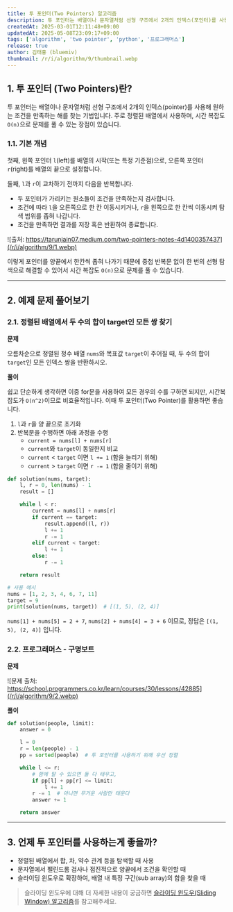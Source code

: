 ```yaml
---
title: 투 포인터(Two Pointers) 알고리즘
description: 투 포인터는 배열이나 문자열처럼 선형 구조에서 2개의 인덱스(포인터)를 사용해 원하는 조건을 만족하는 해를 효율적으로 찾는 기법입니다. 본 글에서는 투 포인터에 대해 설명하고 예제 문제도 같이 풀이합니다.
createdAt: 2025-03-01T12:11:48+09:00
updatedAt: 2025-05-08T23:09:17+09:00
tags: ['algorithm', 'two pointer', 'python', '프로그래머스']
release: true
author: 김태홍 (bluemiv)
thumbnail: /r/i/algorithm/9/thumbnail.webp
---
```


## 1. 투 포인터 (Two Pointers)란?

투 포인터는 배열이나 문자열처럼 선형 구조에서 2개의 인덱스(pointer)를 사용해 원하는 조건을 만족하는 해를 찾는 기법입니다. 주로 정렬된 배열에서 사용하며, 시간 복잡도 `O(n)`으로 문제를 풀 수 있는 장점이 있습니다.


### 1.1. 기본 개념

첫째, 왼쪽 포인터 `l`(left)를 배열의 시작(또는 특정 기준점)으로, 오른쪽 포인터 `r`(right)를 배열의 끝으로 설정합니다.

둘째, `l`과 `r`이 교차하기 전까지 다음을 반복합니다.

- 두 포인터가 가리키는 원소들이 조건을 만족하는지 검사합니다.
- 조건에 따라 `l`을 오른쪽으로 한 칸 이동시키거나, `r`을 왼쪽으로 한 칸씩 이동시켜 탐색 범위를 좁혀 나갑니다.
- 조건을 만족하면 결과를 저장 혹은 반환하여 종료합니다.

![출처: https://tarunjain07.medium.com/two-pointers-notes-4d1400357437](/r/i/algorithm/9/1.webp)

이렇게 포인터를 양끝에서 한칸씩 좁혀 나가기 때문에 중첩 반복문 없이 한 번의 선형 탐색으로 해결할 수 있어서 시간 복잡도 `O(n)`으로 문제를 풀 수 있습니다.

---

## 2. 예제 문제 풀어보기

### 2.1. 정렬된 배열에서 두 수의 합이 target인 모든 쌍 찾기

**문제**

오름차순으로 정렬된 정수 배열 `nums`와 목표값 `target`이 주어질 때, 두 수의 합이 `target`인 모든 인덱스 쌍을 반환하시오.

**풀이**

쉽고 단순하게 생각하면 이중 for문을 사용하여 모든 경우의 수를 구하면 되지만, 시간복잡도가 `O(n^2)`이므로 비효율적입니다. 이때 투 포인터(Two Pointer)를 활용하면 좋습니다.

1. `l`과 `r`을 양 끝으로 초기화
2. 반복문을 수행하면 아래 과정을 수행
    - `current = nums[l] + nums[r]`
    - `current`와 `target`이 동일한지 비교
    - `current` < `target` 이면 `l += 1` (합을 늘리기 위해)
    - `current` > `target` 이면 `r -= 1` (합을 줄이기 위해)

```python
def solution(nums, target):
    l, r = 0, len(nums) - 1
    result = []

    while l < r:
        current = nums[l] + nums[r]
        if current == target:
            result.append((l, r))
            l += 1
            r -= 1
        elif current < target:
            l += 1
        else:
            r -= 1

    return result

# 사용 예시
nums = [1, 2, 3, 4, 6, 7, 11]
target = 9
print(solution(nums, target))  # [(1, 5), (2, 4)]
```

`nums[1] + nums[5] = 2 + 7`, `nums[2] + nums[4] = 3 + 6` 이므로, 정답은 `[(1, 5), (2, 4)]` 입니다.

### 2.2. 프로그래머스 - 구명보트

**문제**

![문제 출처: https://school.programmers.co.kr/learn/courses/30/lessons/42885](/r/i/algorithm/9/2.webp)

**풀이**

```python
def solution(people, limit):
    answer = 0

    l = 0
    r = len(people) - 1
    pp = sorted(people)  # 투 포인터를 사용하기 위해 우선 정렬

    while l <= r:
        # 함께 탈 수 있으면 둘 다 태우고,
        if pp[l] + pp[r] <= limit:
            l += 1
        r -= 1  # 아니면 무거운 사람만 태운다
        answer += 1

    return answer
```

---

## 3. 언제 투 포인터를 사용하는게 좋을까?

- 정렬된 배열에서 합, 차, 약수 관계 등을 탐색할 때 사용
- 문자열에서 팰린드롬 검사나 점진적으로 양끝에서 조건을 확인할 때
- 슬라이딩 윈도우로 확장하여, 배열 내 특정 구간(sub array)의 합을 찾을 때

> 슬라이딩 윈도우에 대해 더 자세한 내용이 궁금하면 [슬라이딩 윈도우(Sliding Window) 알고리즘](/blog/algorithm/18)를 참고해주세요.
